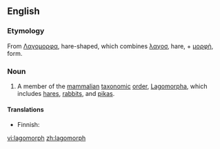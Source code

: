 ==English==

===Etymology===
From {{etyl|el}} [[Λαγομορφα]], hare-shaped, which combines [[λαγοσ]], hare, + [[μορφὴ]], form.

===Noun===
{{en-noun}}

# A member of the [[mammal]]ian [[taxonomic]] [[order]], [[Lagomorpha]], which includes [[hare]]s, [[rabbit]]s, and [[pika]]s.

====Translations====
{{top}}
* Finnish: {{t|fi|jäniseläin}}
{{mid}}
{{bottom}}

[[vi:lagomorph]]
[[zh:lagomorph]]